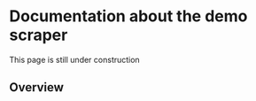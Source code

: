 # Documentation about the demo scraper

:::{.callout-note}
This page is still under construction 
:::

## Overview